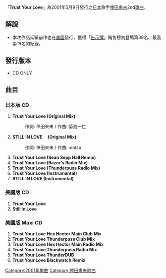 {{Infobox Single |
  Name        = Trust Your Love|
  Artist      = [[倖田來未|倖田來未]] |
  Released    = 日本:2001年5月9日<br/>美國:2001年11月2日 |
  Recorded    = |
  Genre       = [[J-POP|J-POP]] |
  Length      = 28分3秒|
  Label       = 日本:[[rhythm_zone|rhythm zone]]<br/>美國:Sounday |
  Chart position        = *週間最高第18名（[[Oricon|Oricon]]）|
Last single = [[TAKE_BACK|TAKE BACK]] <br />（2000年）|
This single = '''Trust Your Love''' <br />（2001年）|
Next single = [[COLOR_OF_SOUL|COLOR OF SOUL]] <br />（2001年）|
}}
「'''Trust Your Love'''」為2001年5月9日發行之[[日本|日本]]歌手[[倖田來未|倖田來未]]2nd[[單曲|單曲]]。

== 解說 ==
*本次作品延續前作也在[[美國|美國]]發行，獲得「[[告示牌|告示牌]]」銷售榜初登場第39名、最高第19名的紀錄。

==發行版本==
*CD ONLY

== 曲目 ==
===日本版 CD===
# '''Trust Your Love (Original Mix)'''
#: 作詞: 倖田來未 / 作曲: 菊池一仁
# '''STILL IN LOVE 　(Original Mix)'''
#: 作詞: 倖田來未 / 作曲: motsu
# '''Trust Your Love (Sean Sepp Hall Remix)'''
# '''Trust Your Love (Razor's Radio Mix)'''
# '''Trust Your Love (Thunderpuss Radio Mix)'''
# '''Trust Your Love (Instrumental)'''
# '''STILL IN LOVE (Instrumental) '''

===美國版 CD===
#'''Trust Your Love'''
#'''Still In Love'''

===美國版 Maxi CD===
#'''Trust Your Love Hex Hector Main Club Mix'''
#'''Trust Your Love Thunderpuss Club Mix'''
#'''Trust Your Love Hex Hector Main Radio Mix'''
#'''Trust Your Love Thunderpuss Radio Mix'''
#'''Trust Your Love ThunderDUB'''
#'''Trust Your Love Blackwatch Remix'''


{{倖田來未}}

[[Category:2001年單曲|Category:2001年單曲]]
[[Category:倖田來未歌曲|Category:倖田來未歌曲]]